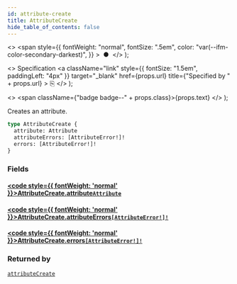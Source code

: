 ```yaml
---
id: attribute-create
title: AttributeCreate
hide_table_of_contents: false
---
```


  <>
    <span
      style={{
        fontWeight: "normal",
        fontSize: ".5em",
        color: "var(--ifm-color-secondary-darkest)",
      }}
    >
      &nbsp;●&nbsp;
    </span>
  </>
);

  <>
    Specification
    <a
      className="link"
      style={{ fontSize: "1.5em", paddingLeft: "4px" }}
      target="\_blank"
      href={props.url}
      title={"Specified by " + props.url}
    >
      ⎘
    </a>
  </>
);

  <>
    <span className={"badge badge--" + props.class}>{props.text}</span>
  </>
);

Creates an attribute.

```graphql
type AttributeCreate {
  attribute: Attribute
  attributeErrors: [AttributeError!]!
  errors: [AttributeError!]!
}
```

### Fields

#### [<code style={{ fontWeight: 'normal' }}>AttributeCreate.<b>attribute</b></code>](#)<Bullet />[`Attribute`](../../api-reference/objects/attribute) <Badge class="secondary" text="object"/>

>

#### [<code style={{ fontWeight: 'normal' }}>AttributeCreate.<b>attributeErrors</b></code>](#)<Bullet />[`[AttributeError!]!`](../../api-reference/objects/attribute-error) <Badge class="secondary" text="non-null"/> <Badge class="secondary" text="object"/>

>

#### [<code style={{ fontWeight: 'normal' }}>AttributeCreate.<b>errors</b></code>](#)<Bullet />[`[AttributeError!]!`](../../api-reference/objects/attribute-error) <Badge class="secondary" text="non-null"/> <Badge class="secondary" text="object"/>

>

### Returned by

[`attributeCreate`](../../api-reference/mutations/attribute-create) <Badge class="secondary" text="mutation"/>
